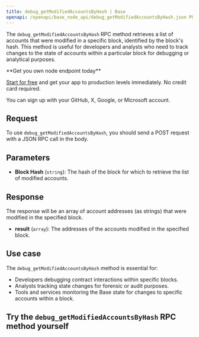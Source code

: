 ---
title: debug_getModifiedAccountsByHash | Base
openapi: /openapi/base_node_api/debug_getModifiedAccountsByHash.json POST /2fc1de7f08c0465f6a28e3c355e0cb14
---

The `debug_getModifiedAccountsByHash` RPC method retrieves a list of accounts that were modified in a specific block, identified by the block's hash. This method is useful for developers and analysts who need to track changes to the state of accounts within a particular block for debugging or analytical purposes.

<Check>
**Get you own node endpoint today**

[Start for free](https://console.chainstack.com/) and get your app to production levels immediately. No credit card required.

You can sign up with your GitHub, X, Google, or Microsoft account.
</Check>


## Request

To use `debug_getModifiedAccountsByHash`, you should send a POST request with a JSON RPC call in the body.

## Parameters

* **Block Hash** (`string`): The hash of the block for which to retrieve the list of modified accounts.

## Response

The response will be an array of account addresses (as strings) that were modified in the specified block.

* **result** (`array`): The addresses of the accounts modified in the specified block.

## Use case

The `debug_getModifiedAccountsByHash` method is essential for:

* Developers debugging contract interactions within specific blocks.
* Analysts tracking state changes for forensic or audit purposes.
* Tools and services monitoring the Base state for changes to specific accounts within a block.

## Try the `debug_getModifiedAccountsByHash` RPC method yourself